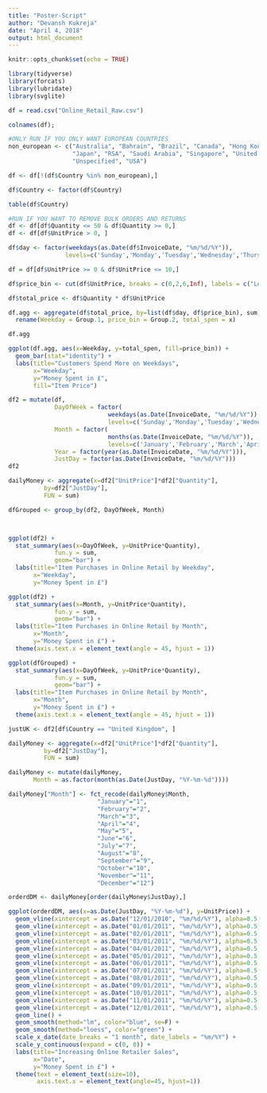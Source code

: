 ```yaml
---
title: "Poster-Script"
author: "Devansh Kukreja"
date: "April 4, 2018"
output: html_document
---
```


```r
knitr::opts_chunk$set(echo = TRUE)
```

```r
library(tidyverse)
library(forcats)
library(lubridate)
library(svglite)
```

```r
df = read.csv("Online_Retail_Raw.csv")

colnames(df);
```

```r
#ONLY RUN IF YOU ONLY WANT EUROPEAN COUNTRIES
non_european <- c("Australia", "Bahrain", "Brazil", "Canada", "Hong Kong",
                  "Japan", "RSA", "Saudi Arabia", "Singapore", "United Arab Emirates",
                  "Unspecified", "USA")

df <- df[!(df$Country %in% non_european),]

df$Country <- factor(df$Country)

table(df$Country)
```
```r
#RUN IF YOU WANT TO REMOVE BULK ORDERS AND RETURNS
df <- df[df$Quantity <= 50 & df$Quantity >= 0,]
df <- df[df$UnitPrice > 0, ]
```

```r
df$day <- factor(weekdays(as.Date(df$InvoiceDate, "%m/%d/%Y")),
                levels=c('Sunday','Monday','Tuesday','Wednesday','Thursday','Friday','Saturday'))

df = df[df$UnitPrice >= 0 & df$UnitPrice <= 10,]

df$price_bin <- cut(df$UnitPrice, breaks = c(0,2,6,Inf), labels = c("Low","Middle","High"))

df$total_price <- df$Quantity * df$UnitPrice

df.agg <- aggregate(df$total_price, by=list(df$day, df$price_bin), sum) %>%
  rename(Weekday = Group.1, price_bin = Group.2, total_spen = x)
```

```r
df.agg

ggplot(df.agg, aes(x=Weekday, y=total_spen, fill=price_bin)) +
  geom_bar(stat="identity") +
  labs(title="Customers Spend More on Weekdays",
       x="Weekday",
       y="Money Spent in £",
       fill="Item Price")
```


```r
df2 = mutate(df,
             DayOfWeek = factor(
                            weekdays(as.Date(InvoiceDate, "%m/%d/%Y")),
                            levels=c('Sunday','Monday','Tuesday','Wednesday','Thursday','Friday','Saturday')),
             Month = factor(
                            months(as.Date(InvoiceDate, "%m/%d/%Y")),
                            levels=c('January','February','March','April','May','June','July','August','September','October','November','December')),
             Year = factor(year(as.Date(InvoiceDate, "%m/%d/%Y"))),
             JustDay = factor(as.Date(InvoiceDate, "%m/%d/%Y")))
df2

dailyMoney <- aggregate(x=df2["UnitPrice"]*df2["Quantity"],
          by=df2["JustDay"],
          FUN = sum)

dfGrouped <- group_by(df2, DayOfWeek, Month)



ggplot(df2) +
  stat_summary(aes(x=DayOfWeek, y=UnitPrice*Quantity),
             fun.y = sum,
             geom="bar") +
  labs(title="Item Purchases in Online Retail by Weekday",
       x="Weekday",
       y="Money Spent in £")

ggplot(df2) +
  stat_summary(aes(x=Month, y=UnitPrice*Quantity),
             fun.y = sum,
             geom="bar") +
  labs(title="Item Purchases in Online Retail by Month",
       x="Month",
       y="Money Spent in £") +
  theme(axis.text.x = element_text(angle = 45, hjust = 1))

ggplot(dfGrouped) +
  stat_summary(aes(x=DayOfWeek, y=UnitPrice*Quantity),
             fun.y = sum,
             geom="bar") +
  labs(title="Item Purchases in Online Retail by Month",
       x="Month",
       y="Money Spent in £") +
  theme(axis.text.x = element_text(angle = 45, hjust = 1))
```


```r
justUK <- df2[df$Country == "United Kingdom", ]

dailyMoney <- aggregate(x=df2["UnitPrice"]*df2["Quantity"],
          by=df2["JustDay"],
          FUN = sum)

dailyMoney <- mutate(dailyMoney,
       Month = as.factor(month(as.Date(JustDay, "%Y-%m-%d"))))

dailyMoney["Month"] <- fct_recode(dailyMoney$Month,
                         "January"="1",
                         "February"="2",
                         "March"="3",
                         "April"="4",
                         "May"="5",
                         "June"="6",
                         "July"="7",
                         "August"="8",
                         "September"="9",
                         "October"="10",
                         "November"="11",
                         "December"="12")

orderdDM <- dailyMoney[order(dailyMoney$JustDay),]

ggplot(orderdDM, aes(x=as.Date(JustDay, "%Y-%m-%d"), y=UnitPrice)) +
  geom_vline(xintercept = as.Date("12/01/2010", "%m/%d/%Y"), alpha=0.5, size=0.4) +
  geom_vline(xintercept = as.Date("01/01/2011", "%m/%d/%Y"), alpha=0.5, size=0.4) +
  geom_vline(xintercept = as.Date("02/01/2011", "%m/%d/%Y"), alpha=0.5, size=0.4) +
  geom_vline(xintercept = as.Date("03/01/2011", "%m/%d/%Y"), alpha=0.5, size=0.4) +
  geom_vline(xintercept = as.Date("04/01/2011", "%m/%d/%Y"), alpha=0.5, size=0.4) +
  geom_vline(xintercept = as.Date("05/01/2011", "%m/%d/%Y"), alpha=0.5, size=0.4) +
  geom_vline(xintercept = as.Date("06/01/2011", "%m/%d/%Y"), alpha=0.5, size=0.4) +
  geom_vline(xintercept = as.Date("07/01/2011", "%m/%d/%Y"), alpha=0.5, size=0.4) +
  geom_vline(xintercept = as.Date("08/01/2011", "%m/%d/%Y"), alpha=0.5, size=0.4) +
  geom_vline(xintercept = as.Date("09/01/2011", "%m/%d/%Y"), alpha=0.5, size=0.4) +
  geom_vline(xintercept = as.Date("10/01/2011", "%m/%d/%Y"), alpha=0.5, size=0.4) +
  geom_vline(xintercept = as.Date("11/01/2011", "%m/%d/%Y"), alpha=0.5, size=0.4) +
  geom_vline(xintercept = as.Date("12/01/2011", "%m/%d/%Y"), alpha=0.5, size=0.4) +
  geom_line() +
  geom_smooth(method="lm", color="blue", se=F) +
  geom_smooth(method="loess", color="green") +
  scale_x_date(date_breaks = "1 month", date_labels = "%m/%Y") + 
  scale_y_continuous(expand = c(0, 0)) +
  labs(title="Increasing Online Retailer Sales",
       x="Date",
       y="Money Spent in £") +
  theme(text = element_text(size=10),
        axis.text.x = element_text(angle=45, hjust=1))
```



